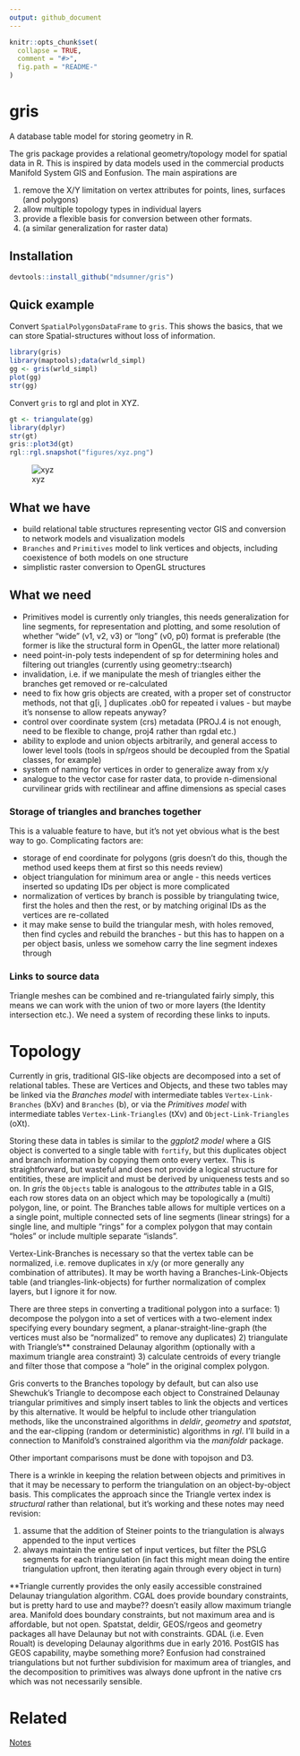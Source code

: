 ```yaml
---
output: github_document
---
```


<!-- README.md is generated from README.Rmd. Please edit that file -->

```r
knitr::opts_chunk$set(
  collapse = TRUE,
  comment = "#>",
  fig.path = "README-"
)
```



# gris

A database table model for storing geometry in R. 


The gris package provides a relational geometry/topology model for spatial data in R. This is inspired by data models used in the commercial products Manifold System GIS and Eonfusion. The main aspirations are

1. remove the X/Y limitation on vertex attributes for points, lines, surfaces (and polygons)
2. allow multiple topology types in individual layers
3. provide a flexible basis for conversion between other formats.
4. (a similar generalization for raster data)

## Installation

```r
devtools::install_github("mdsumner/gris")
```

## Quick example

Convert `SpatialPolygonsDataFrame` to `gris`.  This shows the basics, that we can store Spatial-structures without loss of information. 

```r
library(gris)
library(maptools);data(wrld_simpl)
gg <- gris(wrld_simpl)
plot(gg)
str(gg)
```
Convert `gris` to rgl and plot in XYZ. 

```r
gt <- triangulate(gg)
library(dplyr)
str(gt)
gris::plot3d(gt)
rgl::rgl.snapshot("figures/xyz.png")
```

![xyz](figures/xyz.png)


## What we have 
 
*  build relational table structures representing vector GIS and conversion to network models and visualization models
* `Branches` and `Primitives` model to link vertices and objects, including coexistence of both models on one structure
* simplistic raster conversion to OpenGL structures 

## What we need

* Primitives model is currently only triangles, this needs generalization for line segments, for representation and plotting, and some resolution of whether "wide" (v1, v2, v3) or "long" (v0, p0) format is preferable (the former is like the structural form in OpenGL, the latter more relational)
* need point-in-poly tests independent of sp for determining holes and filtering out triangles (currently using geometry::tsearch)
* invalidation, i.e. if we manipulate the mesh of triangles either the branches get removed or re-calculated
* need to fix how gris objects are created, with a proper set of constructor methods, not that  g[i, ] duplicates .ob0 for repeated i values - but maybe it's nonsense to allow repeats anyway?
* control over coordinate system (crs) metadata (PROJ.4 is not enough, need to be flexible to change, proj4 rather than rgdal etc.)
* ability to explode and union objects arbitrarily, and general access to lower level tools (tools in sp/rgeos should be decoupled from the Spatial classes, for example)
* system of naming for vertices in order to generalize away from x/y 
* analogue to the vector case for raster data, to provide n-dimensional curvilinear grids with rectilinear and affine dimensions as special cases

### Storage of triangles and branches together

This is a valuable feature to have, but it's not yet obvious what is the best way to go. Complicating factors are: 

* storage of end coordinate for polygons (gris doesn't do this, though the method used keeps them at first so this needs review)
* object triangulation for minimum area or angle - this needs vertices inserted so updating IDs per object is more complicated
* normalization of vertices by branch is possible by triangulating twice, first the holes and then the rest, or by matching original IDs as the vertices are re-collated
* it may make sense to build the triangular mesh, with holes removed, then find cycles and rebuild the branches - but this has to happen on a per object basis, unless we somehow carry the line segment indexes through


### Links to source data

Triangle meshes can be combined and re-triangulated fairly simply, this means we can work with the union of two or more layers (the Identity intersection etc.). We need a system of recording these links to inputs. 



# Topology

Currently in gris, traditional GIS-like objects are decomposed into a set of relational tables. These are Vertices and Objects, and these two tables may be linked via the *Branches model* with intermediate tables `Vertex-Link-Branches` (bXv) and `Branches` (b), or via the *Primitives model* with intermediate tables  `Vertex-Link-Triangles` (tXv) and `Object-Link-Triangles` (oXt). 

Storing these data in tables is similar to the *ggplot2 model* where a GIS object is converted to a single table with `fortify`, but this duplicates object and branch information by copying them onto every vertex. This is straightforward, but wasteful and does not provide a logical structure for entitities, these are implicit and must be derived by uniqueness tests and so on. In *gris* the `Objects` table is analogous to the *attributes* table in a GIS, each row stores data on an object which may be topologically a (multi) polygon,  line, or  point. The Branches table allows for multiple vertices on a a single point, multiple connected sets of line segments (linear strings) for a single line, and multiple "rings" for a complex polygon that may contain "holes" or include multiple separate "islands". 

Vertex-Link-Branches is necessary so that the vertex table can be normalized, i.e. remove duplicates in x/y (or more generally any combination of attributes). It may be worth having a Branches-Link-Objects table (and triangles-link-objects)  for further normalization of complex layers, but I ignore it for now. 

There are three steps in converting a traditional polygon into a surface: 1) decompose the polygon into a set of vertices with a two-element index specifying every boundary segment, a planar-straight-line-graph (the vertices must also be "normalized" to remove any duplicates) 2) triangulate with Triangle's** constrained Delaunay algorithm (optionally with a maximum triangle area constraint) 3) calculate centroids of every triangle and filter those that compose a "hole" in the original complex polygon. 

Gris converts to the Branches topology by default, but can also use Shewchuk's Triangle to decompose each object to Constrained Delaunay triangular primitives and simply insert tables to link the objects and vertices by this alternative. It would be helpful to include other triangulation methods, like the unconstrained algorithms in  *deldir*, *geometry* and *spatstat*, and the ear-clipping (random or deterministic) algorithms in *rgl*. I'll build in a connection to Manifold's constrained algorithm via the *manifoldr* package. 

Other important comparisons must be done with topojson and D3. 

There is a wrinkle in keeping the relation between objects and primitives in that it may be necessary to perform the triangulation on an object-by-object basis. This complicates the approach since the Triangle vertex index is *structural* rather than relational, but it's working and these notes may need revision: 

1) assume that the addition of Steiner points to the triangulation is always appended to the input vertices
2) always maintain the entire set of input vertices, but filter the PSLG segments for each triangulation (in fact this might mean doing the entire triangulation upfront, then iterating again through every object in turn)

**Triangle currently provides the only easily accessible constrained Delaunay triangulation algorithm. CGAL does provide boundary constraints, but is pretty hard to use and maybe?? doesn't easily allow maximum triangle area. Manifold does boundary constraints, but not maximum area and is affordable, but not open. Spatstat, deldir, GEOS/rgeos and geometry packages all have Delaunay but not with constraints. GDAL (i.e. Even Roualt) is developing Delaunay algorithms due in early 2016. PostGIS has GEOS capability, maybe something more? Eonfusion had constrained triangulations but not further subdivision for maximum area of triangles, and the decomposition to primitives was always done upfront in the native crs which was not necessarily sensible. 


# Related

[Notes](notes_links.md)
